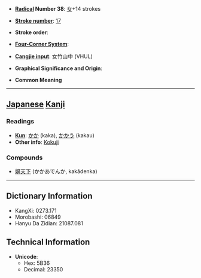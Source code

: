 * '''[[Wiktionary:Chinese radical index| Radical]] Number 38''': [[Wiktionary:Chinese radical index 女|女]]+14 strokes

* '''[[Wiktionary:Chinese total strokes index|Stroke number]]''': [[Wiktionary:Chinese total strokes index 17|17]]

* '''Stroke order''': 

* '''[[Wiktionary:Chinese four corner index|Four-Corner System]]''': 

* '''[[Wiktionary:Chinese Cangjie index|Cangjie input]]''': 女竹山中 (VHUL)

* '''Graphical Significance and Origin''': 

* '''Common Meaning'''

----

== [[Japanese]] [[Kanji]] ==

===Readings=== 
* '''[[Kun]]''': [[かか]] (kaka), [[かかう]] (kakau)
* '''Other info''': [[Kokuji]]
===Compounds===
*[[嬶天下]] (かかあでんか, kakādenka)
----

== Dictionary Information ==

* KangXi: 0273.171
* Morobashi: 06849
* Hanyu Da Zidian: 21087.081

== Technical Information ==

* '''Unicode''':
** Hex: 5B36
** Decimal: 23350